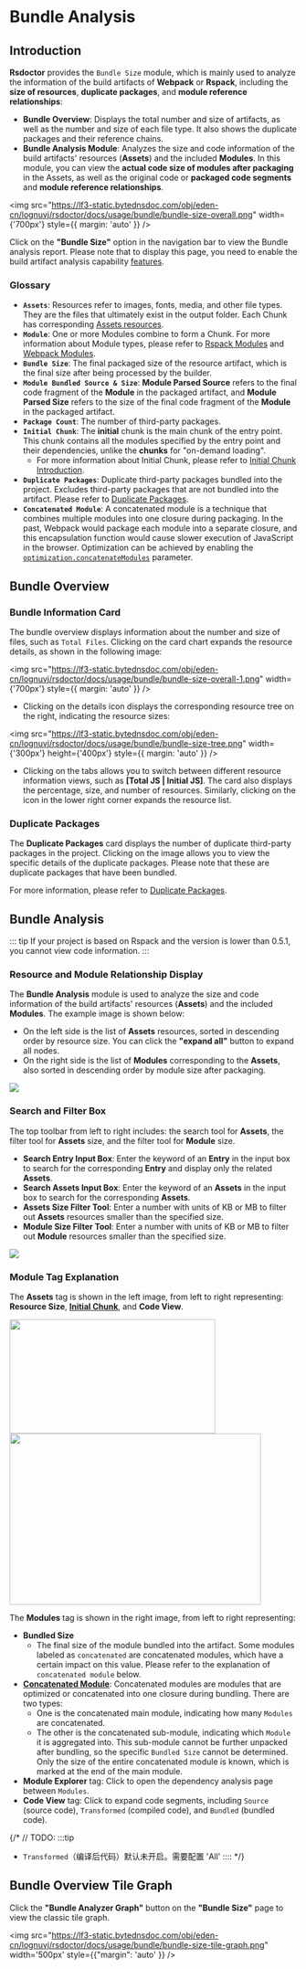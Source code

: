 # Bundle Analysis

## Introduction

**Rsdoctor** provides the `Bundle Size` module, which is mainly used to analyze the information of the build artifacts of **Webpack** or **Rspack**, including the **size of resources**, **duplicate packages**, and **module reference relationships**:

- **Bundle Overview**: Displays the total number and size of artifacts, as well as the number and size of each file type. It also shows the duplicate packages and their reference chains.
- **Bundle Analysis Module**: Analyzes the size and code information of the build artifacts' resources (**Assets**) and the included **Modules**. In this module, you can view the **actual code size of modules after packaging** in the Assets, as well as the original code or **packaged code segments** and **module reference relationships**.

<img src="https://lf3-static.bytednsdoc.com/obj/eden-cn/lognuvj/rsdoctor/docs/usage/bundle/bundle-size-overall.png" width={'700px'} style={{ margin: 'auto' }} />

Click on the **"Bundle Size"** option in the navigation bar to view the Bundle analysis report. Please note that to display this page, you need to enable the build artifact analysis capability [features](/config/options/index). 

### Glossary
- **`Assets`**: Resources refer to images, fonts, media, and other file types. They are the files that ultimately exist in the output folder. Each Chunk has corresponding [Assets resources](https://webpack.js.org/concepts/under-the-hood/#chunks).
- **`Module`**: One or more Modules combine to form a Chunk. For more information about Module types, please refer to [Rspack Modules](https://www.rspack.dev/api/modules.html) and [Webpack Modules](https://webpack.js.org/concepts/modules/#what-is-a-webpack-module).
- **`Bundle Size`**: The final packaged size of the resource artifact, which is the final size after being processed by the builder.
- **`Module Bundled Source & Size`**: **Module Parsed Source** refers to the final code fragment of the **Module** in the packaged artifact, and **Module Parsed Size** refers to the size of the final code fragment of the **Module** in the packaged artifact.
- **`Package Count`**: The number of third-party packages.
- **`Initial Chunk`**: The **initial** chunk is the main chunk of the entry point. This chunk contains all the modules specified by the entry point and their dependencies, unlike the **chunks** for "on-demand loading".
  - For more information about Initial Chunk, please refer to [Initial Chunk Introduction](https://webpack.js.org/concepts/under-the-hood/#chunks).
- **`Duplicate Packages`**: Duplicate third-party packages bundled into the project. Excludes third-party packages that are not bundled into the artifact. Please refer to [Duplicate Packages](/guide/usage/bundle-alerts).
- **`Concatenated Module`**: A concatenated module is a technique that combines multiple modules into one closure during packaging. In the past, Webpack would package each module into a separate closure, and this encapsulation function would cause slower execution of JavaScript in the browser. Optimization can be achieved by enabling the [`optimization.concatenateModules`](https://webpack.js.org/plugins/module-concatenation-plugin/#root) parameter.

## Bundle Overview

### Bundle Information Card

The bundle overview displays information about the number and size of files, such as `Total Files`. Clicking on the card chart expands the resource details, as shown in the following image:

<img src="https://lf3-static.bytednsdoc.com/obj/eden-cn/lognuvj/rsdoctor/docs/usage/bundle/bundle-size-overall-1.png" width={'700px'} style={{ margin: 'auto' }} />

- Clicking on the details icon displays the corresponding resource tree on the right, indicating the resource sizes:

<img src="https://lf3-static.bytednsdoc.com/obj/eden-cn/lognuvj/rsdoctor/docs/usage/bundle/bundle-size-tree.png" width={'300px'} height={'400px'}  style={{ margin: 'auto' }} />

- Clicking on the tabs allows you to switch between different resource information views, such as **[Total JS | Initial JS]**. The card also displays the percentage, size, and number of resources. Similarly, clicking on the icon in the lower right corner expands the resource list.

### Duplicate Packages

The **Duplicate Packages** card displays the number of duplicate third-party packages in the project. Clicking on the image allows you to view the specific details of the duplicate packages. Please note that these are duplicate packages that have been bundled.

For more information, please refer to [Duplicate Packages](/guide/usage/bundle-alerts).

## Bundle Analysis

::: tip
If your project is based on Rspack and the version is lower than 0.5.1, you cannot view code information.
:::

### Resource and Module Relationship Display

The **Bundle Analysis** module is used to analyze the size and code information of the build artifacts' resources (**Assets**) and the included **Modules**. The example image is shown below:

- On the left side is the list of **Assets** resources, sorted in descending order by resource size. You can click the **"expand all"** button to expand all nodes.
- On the right side is the list of **Modules** corresponding to the **Assets**, also sorted in descending order by module size after packaging.

<img src="https://lf3-static.bytednsdoc.com/obj/eden-cn/lognuvj/rsdoctor/docs/usage/bundle/bundle-size-analysis-tree.png" />

### Search and Filter Box

The top toolbar from left to right includes: the search tool for **Assets**, the filter tool for **Assets** size, and the filter tool for **Module** size.

- **Search Entry Input Box**: Enter the keyword of an **Entry** in the input box to search for the corresponding **Entry** and display only the related **Assets**.
- **Search Assets Input Box**: Enter the keyword of an **Assets** in the input box to search for the corresponding **Assets**.
- **Assets Size Filter Tool**: Enter a number with units of KB or MB to filter out **Assets** resources smaller than the specified size.
- **Module Size Filter Tool**: Enter a number with units of KB or MB to filter out **Module** resources smaller than the specified size.

<img src="https://lf3-static.bytednsdoc.com/obj/eden-cn/lognuvj/rsdoctor/docs/usage/bundle/bundle-size-analysis-selects.png" />

### Module Tag Explanation

The **Assets** tag is shown in the left image, from left to right representing: **Resource Size**, **[Initial Chunk](https://webpack.js.org/concepts/under-the-hood/#chunks)**, and **Code View**.

<div style={{ display: "flex" }}>
  <img src="https://lf3-static.bytednsdoc.com/obj/eden-cn/lognuvj/rsdoctor/docs/usage/bundle/bundle-size-assets-tags.png" height='200px' width='360px' style={{"margin": 'auto' }} />
  <img src="https://lf3-static.bytednsdoc.com/obj/eden-cn/lognuvj/rsdoctor/docs/usage/bundle/bundle-size-modules-tags.png" height='300px' width='440px' style={{"margin": 'auto'}} />
</div>

The **Modules** tag is shown in the right image, from left to right representing:
  - **Bundled Size**
    - The final size of the module bundled into the artifact. Some modules labeled as `concatenated` are concatenated modules, which have a certain impact on this value. Please refer to the explanation of `concatenated module` below.
  - **[Concatenated Module](https://webpack.js.org/plugins/module-concatenation-plugin/#root)**: Concatenated modules are modules that are optimized or concatenated into one closure during bundling. There are two types:
    - One is the concatenated main module, indicating how many `Modules` are concatenated.
    - The other is the concatenated sub-module, indicating which `Module` it is aggregated into. This sub-module cannot be further unpacked after bundling, so the specific `Bundled Size` cannot be determined. Only the size of the entire concatenated module is known, which is marked at the end of the main module.
  - **Module Explorer** tag: Click to open the dependency analysis page between `Modules`.
  - **Code View** tag: Click to expand code segments, including `Source` (source code), `Transformed` (compiled code), and `Bundled` (bundled code).

{/* 
// TODO:
:::tip
- `Transformed`（编译后代码）默认未开启。需要配置 'All'
:::: */}

## Bundle Overview Tile Graph

Click the **"Bundle Analyzer Graph"** button on the **"Bundle Size"** page to view the classic tile graph.

<img src="https://lf3-static.bytednsdoc.com/obj/eden-cn/lognuvj/rsdoctor/docs/usage/bundle/bundle-size-tile-graph.png" width='500px' style={{"margin": 'auto' }} />
